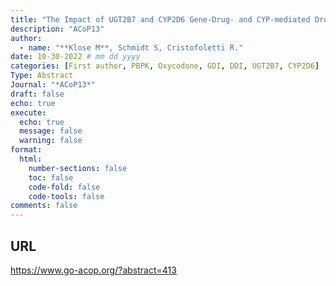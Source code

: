 ```yaml
---
title: "The Impact of UGT2B7 and CYP2D6 Gene-Drug- and CYP-mediated Drug-Drug-Interactions on Oxycodone and Oxymorphone Pharmacokinetics using PBPK Modelling."
description: "ACoP13"
author:
  - name: "**Klose M**, Schmidt S, Cristofoletti R."
date: 10-30-2022 # mm dd yyyy
categories: [First author, PBPK, Oxycodone, GDI, DDI, UGT2B7, CYP2D6]
Type: Abstract
Journal: "*ACoP13*"
draft: false 
echo: true
execute:
  echo: true
  message: false
  warning: false
format:
  html:
    number-sections: false
    toc: false
    code-fold: false
    code-tools: false
comments: false
---
```


## URL

<https://www.go-acop.org/?abstract=413>

